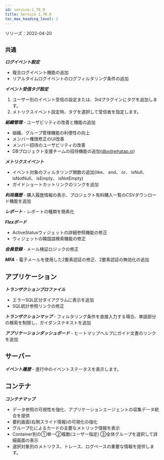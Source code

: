 ```yaml
---
id: service-1_70_0
title: Service 1.70.0
toc_max_heading_level: 2
---
```



リリーズ：2022-04-20

## `共通`

**_ログイベント設定_**

-   複合ログイベント機能の追加
-   リアルタイムログイベントのログフィルタリング条件の追加

**_イベント受信タグ設定_**

1.  ユーザー別のイベント受信の設定または、3rdプラグインにタグを追加します。
2.  メトリクスイベント設定時、タグを選択して受信者を指定します。

**_組織管理_** - ユーザビリティの改善と機能の追加

-   組織、グループ管理機能の利便性の向上
-   メンバー権限修正のUI改善
-   メンバー招待のユーザビリティの改善
-   DBプロジェクト支援チームの招待機能の追加(dbx@whatap.io)

**_メトリクスイベント_** 

-   イベント対象のフィルタリング関数の追加(like、 and、 or、 isNull、 isNotNull、 isEmpty、 isNotEmpty)
-   ガイドショートカットリンクのリンクを追加 

**_利用履歴_** - 購入履歴情報の表示、プロジェクト有料購入一覧のCSVダウンロード機能を追加 

**_レポート_** - レポートの種類を簡素化

**_Flexボード_**

-   ActiveStatusウィジェットの詳細参照機能の修正
-   ウィジェットの韓国語検索機能の修正 

**_会員登録_** - メール検証ロジックの修正

**_MFA_** - 電子メールを使用した2要素認証の修正、2要素認証の無効化の追加

## アプリケーション

**_トランザクションプロファイル_** 

-   エラーSQL区分ダイアグラムに表示を追加
-   SQL統計参照リンクの修正

**_トランザクションマップ_** - フィルタリング条件を直接入力する場合、単語部分の検索を制限し、ガイダンステキストを追加

**_アプリケーションダッシュボード_** - ヒートマップヘルプにガイド文書のリンクを追加

## サーバー

**_イベント履歴_** - 進行中のイベントステータスを表示します。

## コンテナ

**_コンテナマップ_**

-   データ参照の可視性を強化、アプリケーションエージェントの収集データ統合を提供
-   要約画面(右側スライド情報)の可視化の強化
-   グループ化によるカードの主要なメトリック情報を表示
-   Container別の①単一②複数(ユーザー指定) ③全体グループを選択して詳細画面の表示
-   選択対象別のメトリクス、トレース、ログベースの重要な情報を提供します。
